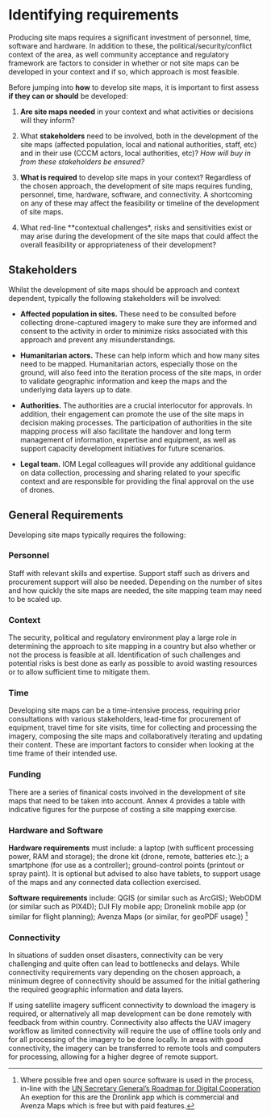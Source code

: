 # Identifying requirements
Producing site maps requires a significant investment of personnel, time, software and hardware. In addition to these, the political/security/conflict context of the area, as well community acceptance and regulatory framework are factors to consider in whether or not site maps can be developed in your context and if so, which approach is most feasible.

Before jumping into **how** to develop site maps, it is important to first assess **if they can or should** be developed:

1. **Are site maps needed** in your context and what activities or decisions will they inform?

2. What **stakeholders** need to be involved, both in the development of the site maps (affected population, local and national authorities, staff, etc) and in their use (CCCM actors, local authorities, etc)? *How will buy in from these stakeholders be ensured?*

4. **What is required** to develop site maps in your context? Regardless of the chosen approach, the development of site maps requires funding, personnel, time, hardware, software, and connectivity. A shortcoming on any of these may affect the feasibility or timeline of the development of site maps.

5. What red-line **contextual challenges*, risks and sensitivities exist or may arise during the development of the site maps that could affect the overall feasibility or appropriateness of their development?

## Stakeholders
Whilst the development of site maps should be approach and context dependent, typically the following stakeholders will be involved:

- **Affected population in sites.** These need to be consulted before collecting drone-captured imagery to make sure they are informed and consent to the activity in order to minimize risks associated with this approach and prevent any misunderstandings.

- **Humanitarian actors.** These can help inform which and how many sites need to be mapped. Humanitarian actors, especially those on the ground, will also feed into the iteration process of the site maps, in order to validate geographic information and keep the maps and the underlying data layers up to date. 

- **Authorities.** The authorities are a crucial interlocutor for approvals. In addition, their engagement can promote the use of the site maps in decision making processes. The participation of authorities in the site mapping process will also facilitate the handover and long term management of information, expertise and equipment, as well as support capacity development initiatives for future scenarios.

- **Legal team.** IOM Legal colleagues will provide any additional guidance on data collection, processing and sharing related to your specific context and are responsible for providing the final approval on the use of drones. 

## General Requirements
Developing site maps typically requires the following:

### Personnel
Staff with relevant skills and expertise. Support staff such as drivers and procurement support will also be needed. Depending on the number of sites and how quickly the site maps are needed, the site mapping team may need to be scaled up. 

### Context
The security, political and regulatory environment play a large role in determining the approach to site mapping in a country but also whether or not the process is feasible at all. Identification of such challenges and potential risks is best done as early as possible to avoid wasting resources or to allow sufficient time to mitigate them.

### Time
Developing site maps can be a time-intensive process, requiring prior consultations with various stakeholders, lead-time for procurement of equipment, travel time for site visits, time for collecting and processing the imagery, composing the site maps and collaboratively iterating and updating their content. These are important factors to consider when looking at the time frame of their intended use.

### Funding
There are a series of finanical costs involved in the development of site maps that need to be taken into account. Annex 4 provides a table with indicative figures for the purpose of costing a site mapping exercise. 

### Hardware and Software

**Hardware requirements** must include: a laptop (with sufficent processing power, RAM and storage); the drone kit (drone, remote, batteries etc.); a smartphone (for use as a controller); ground-control points (printout or spray paint). It is optional but advised to also have tablets, to support usage of the maps and any connected data collection exercised.

**Software requirements** include: QGIS (or similar such as ArcGIS); WebODM (or similar such as PIX4D); DJI Fly mobile app; Dronelink mobile app (or similar for flight planning); Avenza Maps (or similar, for geoPDF usage) [^footnote5]

### Connectivity
In situations of sudden onset disasters, connectivity can be very challenging and quite often can lead to bottlenecks and delays. While connectivity requirements vary depending on the chosen approach, a minimum degree of connectivity should be assumed for the initial gathering the required geographic information and data layers. 

If using satellite imagery sufficent connectivity to download the imagery is required, or alternatively all map development can be done remotely with feedback from within country. Connectivity also affects the UAV imagery workflow as limited  connectivity will require the use of offline tools only and for all processing of the imagery to be done locally. In areas with good connectivity, the imagery can be transferred to remote tools and computers for processing, allowing for a higher degree of remote support.

[^footnote5]: Where possible free and open source software is used in the process, in-line with the [UN Secretary General's Roadmap for Digital Cooperation](https://www.un.org/en/content/digital-cooperation-roadmap/) An exeption for this are the Dronlink app which is commercial and Avenza Maps which is free but with paid features.